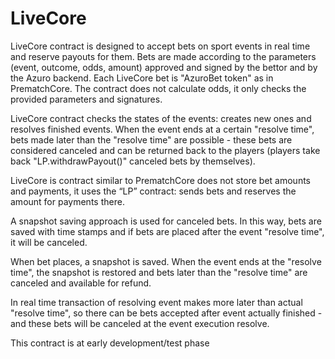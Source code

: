 
# LiveCore

LiveCore contract is designed to accept bets on sport events in real time and reserve payouts for them.
Bets are made according to the parameters  (event, outcome, odds, amount) approved and signed by the bettor and by the Azuro backend.
Each LiveCore bet is "AzuroBet token" as in PrematchCore. The contract does not calculate odds,
it only checks the provided parameters and signatures.

LiveCore contract checks the states of the events: creates new ones and resolves finished events. When the event ends
at a certain "resolve time", bets made later than the "resolve time" are possible - these bets are considered canceled
and can be returned back to the players (players take back "LP.withdrawPayout()" canceled bets by themselves).

LiveCore is contract similar to PrematchCore does not store bet amounts and payments, it uses the “LP” contract:
sends bets and reserves the amount for payments there.

A snapshot saving approach is used for canceled bets. In this way, bets are saved with time stamps and if bets are placed
after the event "resolve time", it will be canceled.

When bet places, a snapshot is saved.
When the event ends at the "resolve time", the snapshot is restored and bets later than the "resolve time" are canceled
and available for refund.

In real time transaction of resolving event makes more later than actual "resolve time",
so there can be bets accepted after event actually finished - and these bets will be canceled at the event execution resolve.

<Callout type="warning">
  This contract is at early development/test phase
</Callout>

